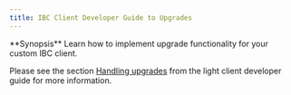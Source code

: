 ```yaml
---
title: IBC Client Developer Guide to Upgrades
---
```


<Note>
**Synopsis**
Learn how to implement upgrade functionality for your custom IBC client.
</Note>

Please see the section [Handling upgrades](/docs/ibc/v7.8.x/light-clients/developer-guide/upgrades.mdx) from the light client developer guide for more information.
